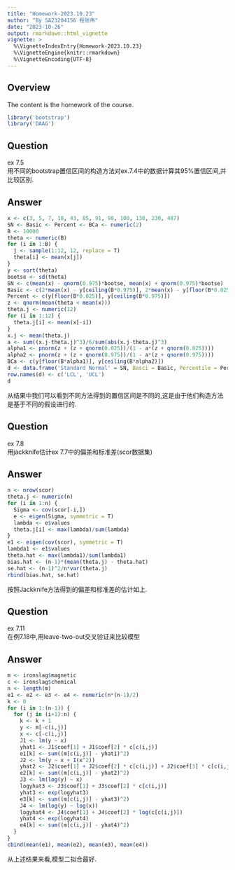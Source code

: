 ```yaml
---
title: "Homework-2023.10.23"
author: "By SA23204156 程张伟"
date: "2023-10-26"
output: rmarkdown::html_vignette
vignette: >
  %\VignetteIndexEntry{Homework-2023.10.23}
  %\VignetteEngine{knitr::rmarkdown}
  %\VignetteEncoding{UTF-8}
---
```

   
## Overview  
   
The content is the homework of the course.

```r
library('bootstrap')
library('DAAG')
```

## Question  
   
ex 7.5   
用不同的bootstrap置信区间的构造方法对ex.7.4中的数据计算其95%置信区间,并比较区别.

   
## Answer    
```r
x <- c(3, 5, 7, 18, 43, 85, 91, 98, 100, 130, 230, 487)
SN <- Basic <- Percent <- BCa <- numeric(2)
B <- 10000
theta <- numeric(B)
for (i in 1:B) {
  j <- sample(1:12, 12, replace = T)
  theta[i] <- mean(x[j])
}
y <- sort(theta)
bootse <- sd(theta)
SN <- c(mean(x) - qnorm(0.975)*bootse, mean(x) + qnorm(0.975)*bootse)
Basic <- c(2*mean(x) - y[ceiling(B*0.975)], 2*mean(x) - y[floor(B*0.025)])
Percent <- c(y[floor(B*0.025)], y[ceiling(B*0.975)])
z <- qnorm(mean(theta < mean(x)))
theta.j <- numeric(12)
for (i in 1:12) {
  theta.j[i] <- mean(x[-i])
}
x.j <- mean(theta.j)
a <- sum((x.j-theta.j)^3)/6/sum(abs(x.j-theta.j)^3)
alpha1 <- pnorm(z + (z + qnorm(0.025))/(1 - a*(z + qnorm(0.025))))
alpha2 <- pnorm(z + (z + qnorm(0.975))/(1 - a*(z + qnorm(0.975))))
BCa <- c(y[floor(B*alpha1)], y[ceiling(B*alpha2)])
d <- data.frame('Standard Normal' = SN, Basci = Basic, Percentile = Percent, BCa = BCa)
row.names(d) <- c('LCL', 'UCL')
d
```
   
从结果中我们可以看到不同方法得到的置信区间是不同的,这是由于他们构造方法是基于不同的假设进行的.   
   
## Question  
   
ex 7.8   
用jackknife估计ex 7.7中的偏差和标准差(scor数据集)    

   
## Answer   
  
```r
n <- nrow(scor)
theta.j <- numeric(n)
for (i in 1:n) {
  Sigma <- cov(scor[-i,])
  e <- eigen(Sigma, symmetric = T)
  lambda <- e$values
  theta.j[i] <- max(lambda)/sum(lambda)
}
e1 <- eigen(cov(scor), symmetric = T)
lambda1 <- e1$values
theta.hat <- max(lambda1)/sum(lambda1)
bias.hat <- (n-1)*(mean(theta.j) - theta.hat)
se.hat <- (n-1)^2/n*var(theta.j)
rbind(bias.hat, se.hat)
```
   
按照Jackknife方法得到的偏差和标准差的估计如上.   
   
## Question  
   
ex 7.11   
在例7.18中,用leave-two-out交叉验证来比较模型       

   
## Answer   
```r
m <- ironslag$magnetic
c <- ironslag$chemical
n <- length(m)
e1 <- e2 <- e3 <- e4 <- numeric(n*(n-1)/2)
k <- 0
for (i in 1:(n-1)) {
  for (j in (i+1):n) {
    k <- k + 1
    y <- m[-c(i,j)]
    x <- c[-c(i,j)]
    J1 <- lm(y ~ x)
    yhat1 <- J1$coef[1] + J1$coef[2] * c[c(i,j)]
    e1[k] <- sum((m[c(i,j)] - yhat1)^2)
    J2 <- lm(y ~ x + I(x^2))
    yhat2 <- J2$coef[1] + J2$coef[2] * c[c(i,j)] + J2$coef[3] * c[c(i,j)]^2
    e2[k] <- sum((m[c(i,j)] - yhat2)^2)
    J3 <- lm(log(y) ~ x)
    logyhat3 <- J3$coef[1] + J3$coef[2] * c[c(i,j)]
    yhat3 <- exp(logyhat3)
    e3[k] <- sum((m[c(i,j)] - yhat3)^2)
    J4 <- lm(log(y) ~ log(x))
    logyhat4 <- J4$coef[1] + J4$coef[2] * log(c[c(i,j)])
    yhat4 <- exp(logyhat4)
    e4[k] <- sum((m[c(i,j)] - yhat4)^2)
  }
}
cbind(mean(e1), mean(e2), mean(e3), mean(e4))
```
   
从上述结果来看,模型二拟合最好.